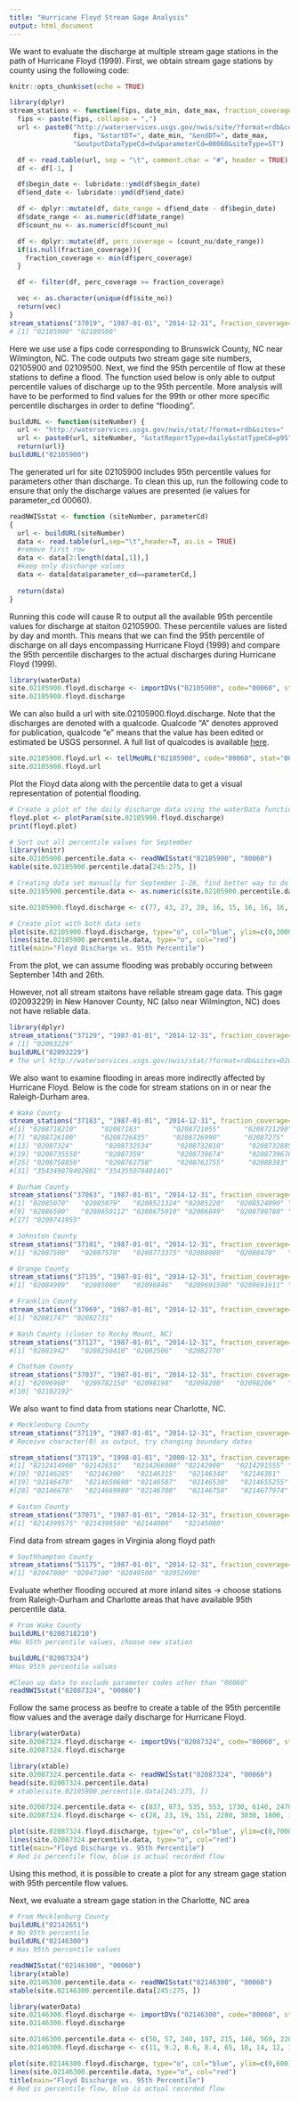 ```yaml
---
title: "Hurricane Floyd Stream Gage Analysis"
output: html_document
---
```

We want to evaluate the discharge at multiple stream gage stations in the path of Hurricane Floyd (1999). First, we obtain stream gage stations by county using the following code:

```r
knitr::opts_chunk$set(echo = TRUE)
```
```r
library(dplyr)
stream_stations <- function(fips, date_min, date_max, fraction_coverage = NULL){
  fips <- paste(fips, collapse = ",")
  url <- paste0("http://waterservices.usgs.gov/nwis/site/?format=rdb&countyCd=",
                fips, "&startDT=", date_min, "&endDT=", date_max,
                "&outputDataTypeCd=dv&parameterCd=00060&siteType=ST")

  df <- read.table(url, sep = "\t", comment.char = "#", header = TRUE)
  df <- df[-1, ]

  df$begin_date <- lubridate::ymd(df$begin_date)
  df$end_date <- lubridate::ymd(df$end_date)

  df <- dplyr::mutate(df, date_range = df$end_date - df$begin_date)
  df$date_range <- as.numeric(df$date_range)
  df$count_nu <- as.numeric(df$count_nu)

  df <- dplyr::mutate(df, perc_coverage = (count_nu/date_range))
  if(is.null(fraction_coverage)){
    fraction_coverage <- min(df$perc_coverage)
  }

  df <- filter(df, perc_coverage >= fraction_coverage)

  vec <- as.character(unique(df$site_no))
  return(vec)
}
stream_stations("37019", "1987-01-01", "2014-12-31", fraction_coverage=NULL)
# [1] "02105900" "02109500"
```
Here we use use a fips code corresponding to Brunswick County, NC near Wilmington, NC. The code outputs two stream gage site numbers, 02105900 and 02109500. Next, we find the 95th percentile of flow at these stations to define a flood. The function used below is only able to output percentile values of discharge up to the 95th percentile. More analysis will have to be performed to find values for the 99th or other more specific percentile discharges in order to define "flooding".

```r
buildURL <- function(siteNumber) {
  url <- "http://waterservices.usgs.gov/nwis/stat/?format=rdb&sites="
  url <- paste0(url, siteNumber, "&statReportType=daily&statTypeCd=p95")
  return(url)}
buildURL("02105900")
```
The generated url for site 02105900 includes 95th percentile values for parameters other than discharge. To clean this up, run the following code to ensure that only the discharge values are presented (ie values for parameter_cd 00060).

```r
readNWISstat <- function (siteNumber, parameterCd)
{
  url <- buildURL(siteNumber)
  data <- read.table(url,sep="\t",header=T, as.is = TRUE)
  #remove first row
  data <- data[2:length(data[,1]),]
  #keep only discharge values
  data <- data[data$parameter_cd==parameterCd,]
  
  return(data)
}
```
Running this code will cause R to output all the available 95th percentile values for discharge at staiton 02105900. These percentile values are listed by day and month. This means that we can find the 95th percentile of discharge on all days encompassing Hurricane Floyd (1999) and compare the 95th percentile discharges to the actual discharges during Hurricane Floyd (1999).

```r
library(waterData)
site.02105900.floyd.discharge <- importDVs("02105900", code="00060", stat="00003", sdate="1999-09-01", edate="1999-09-26")
site.02105900.floyd.discharge

```
We can also build a url with site.02105900.floyd.discharge. Note that the discharges are denoted with a qualcode. Qualcode "A" denotes approved for publication, qualcode "e" means that the value has been edited or estimated be USGS personnel. A full list of qualcodes is available  [here](http://help.waterdata.usgs.gov/codes-and-parameters/daily-value-qualification-code-dv_rmk_cd). 

```r
site.02105900.floyd.url <- tellMeURL("02105900", code="00060", stat="00003", sdate="1999-09-01", edate="1999-09-26")
site.02105900.floyd.url
```
Plot the Floyd data along with the percentile data to get a visual representation of potential flooding.

```r
# Create a plot of the daily discharge data using the waterData function plotParam. This step is not strictly necessary
floyd.plot <- plotParam(site.02105900.floyd.discharge)
print(floyd.plot)
```

```r
# Sort out all percentile values for September
library(knitr)
site.02105900.percentile.data <- readNWISstat("02105900", "00060")
kable(site.02105900.percentile.data[245:275, ])
```

```r
# Creating data set manually for September 1-26, find better way to do this
site.02105900.percentile.data <- as.numeric(site.02105900.percentile.data[245:270, "p95_va"])

site.02105900.floyd.discharge <- c(77, 43, 27, 20, 16, 15, 16, 16, 16, 27, 32, 20, 14, 12, 1000, 3000, 2600, 1600, 1200, 900, 850, 750, 650, 580, 540, 520)

# Create plot with both data sets
plot(site.02105900.floyd.discharge, type="o", col="blue", ylim=c(0,3000))
lines(site.02105900.percentile.data, type="o", col="red")
title(main="Floyd Discharge vs. 95th Percentile")

```
From the plot, we can assume flooding was probably occuring between September 14th and 26th.

However, not all stream staitons have reliable stream gage data. This gage (02093229) in New Hanover County, NC (also near Wilmington, NC) does not have reliable data.

```r
library(dplyr)
stream_stations("37129", "1987-01-01", "2014-12-31", fraction_coverage=NULL)
# [1] "02093229"
buildURL("02093229")
# The url http://waterservices.usgs.gov/nwis/stat/?format=rdb&sites=02093229&statReportType=daily&statTypeCd=p95 does not display any 95th percentile flow values.

```
We also want to examine flooding in areas more indirectly affected by Hurricane Floyd. Below is the code for stream stations on in or near the Raleigh-Durham area.

```r
# Wake County
stream_stations("37183", "1987-01-01", "2014-12-31", fraction_coverage=NULL)
#[1] "0208718210"      "02087183"        "0208721055"      "0208721290"      "0208725600"      "0208726005"     
#[7] "0208726100"      "0208726835"      "0208726990"      "02087275"        "0208730025"      "02087322"       
#[13] "02087324"        "0208732534"      "0208732810"      "0208732885"      "0208734220"      "0208735012"    
#[19] "0208735550"      "02087359"        "0208739674"      "0208739678"      "0208741400"      "02087580"     
#[25] "0208758850"      "0208762750"      "0208762755"      "02088383"        "0209782609"      "354347078401501"
#[31] "354349078402801" "354355078401401"

# Durham County
stream_stations("37063", "1987-01-01", "2014-12-31", fraction_coverage=NULL)
#[1] "02085070"   "02085079"   "0208521324" "02085220"   "0208524090" "0208524975" "02085500"   "02086000"  
#[9] "02086500"   "0208650112" "0208675010" "02086849"   "0208700780" "0209722970" "02097280"   "02097314"  
#[17] "0209741955"

# Johnston County
stream_stations("37101", "1987-01-01", "2014-12-31", fraction_coverage=NULL)  
#[1] "02087500"   "02087570"   "0208773375" "02088000"   "02088470"   "02088500"

# Orange County
stream_stations("37135", "1987-01-01", "2014-12-31", fraction_coverage=NULL)
#[1] "02084909"   "02085000"   "02096846"   "0209691590" "0209691611" "0209734440" "0209736050" "02097464"   "02097517"

# Franklin County
stream_stations("37069", "1987-01-01", "2014-12-31", fraction_coverage=NULL)
#[1] "02081747" "02082731"

# Nash County (closer to Rocky Mount, NC)
stream_stations("37127", "1987-01-01", "2014-12-31", fraction_coverage=NULL)
#[1] "02081942"   "0208250410" "02082506"   "02082770"

# Chatham County
stream_stations("37037", "1987-01-01", "2014-12-31", fraction_coverage=NULL)
#[1] "02096960"   "0209782150" "02098198"   "02098200"   "02098206"   "0210166029" "02101726"   "02101800"   "02102094"  
#[10] "02102192"  

```
We also want to find data from stations near Charlotte, NC.

```r
# Mecklenburg County
stream_stations("37119", "1987-01-01", "2014-12-31", fraction_coverage=NULL)
# Receive character(0) as output, try changing boundary dates

stream_stations("37119", "1998-01-01", "2000-12-31", fraction_coverage=NULL)
#[1] "0212414900" "02142651"   "0214266000" "02142900"   "0214291555" "0214295600" "0214620805" "02146211"   "0214627970"
#[10] "02146285"   "02146300"   "02146315"   "02146348"   "02146381"   "02146409"   "0214642825" "0214643840" "0214645022"
#[19] "02146470"   "0214650690" "02146507"   "02146530"   "0214655255" "02146562"   "0214657975" "02146600"   "0214666925"
#[28] "02146670"   "0214669980" "02146700"   "02146750"   "0214677974" "0214678175"

# Gaston County
stream_stations("37071", "1987-01-01", "2014-12-31", fraction_coverage=NULL)
#[1] "0214399575" "0214399580" "02144000"   "02145000"

```
Find data from stream gages in Virginia along floyd path

```r
# Southhampton County
stream_stations("51175", "1987-01-01", "2014-12-31", fraction_coverage=NULL)
#[1] "02047000" "02047100" "02049500" "02052090"

```
Evaluate whether flooding occured at more inland sites -> choose stations from Raleigh-Durham and Charlotte areas that have available 95th percentile data.

```r
# From Wake County
buildURL("0208718210")
#No 95th percentile values, choose new station

buildURL("02087324")
#Has 95th percentile values

#Clean up data to exclude parameter codes other than "00060"
readNWISstat("02087324", "00060")

```
Follow the same process as beofre to create a table of the 95th percentile flow values and the average daily discharge for Hurricane Floyd.

```r
library(waterData)
site.02087324.floyd.discharge <- importDVs("02087324", code="00060", stat="00003", sdate="1999-09-01", edate="1999-09-26")
site.02087324.floyd.discharge

library(xtable)
site.02087324.percentile.data <- readNWISstat("02087324", "00060")
head(site.02087324.percentile.data)
# xtable(site.02105900.percentile.data[245:275, ])

site.02087324.percentile.data <- c(837, 873, 535, 553, 1730, 6140, 2470, 1830, 1670, 1510, 1510, 1540, 792, 533, 638, 4090, 2010, 1400, 1130, 783, 622, 908, 470, 533, 932, 787)
site.02087324.floyd.discharge <- c(28, 23, 19, 151, 2280, 3030, 1800, 1300, 940, 582, 387, 229, 136, 91, 702, 6060, 2290, 1710, 1440, 1040, 807, 1040, 478, 270, 167, 112)

plot(site.02087324.floyd.discharge, type="o", col="blue", ylim=c(0,7000))
lines(site.02087324.percentile.data, type="o", col="red")
title(main="Floyd Discharge vs. 95th Percentile")
# Red is percentile flow, blue is actual recorded flow
```
Using this method, it is possible to create a plot for any stream gage station with 95th percentile flow values.

Next, we evaluate a stream gage station in the Charlotte, NC area

```r
# From Mecklenburg County
buildURL("02142651")
# No 95th percentile
buildURL("02146300")
# Has 95th percentile values

readNWISstat("02146300", "00060")
library(xtable)
site.02146300.percentile.data <- readNWISstat("02146300", "00060")
xtable(site.02146300.percentile.data[245:275, ])

library(waterData)
site.02146300.floyd.discharge <- importDVs("02146300", code="00060", stat="00003", sdate="1999-09-01", edate="1999-09-26")
site.02146300.floyd.discharge

site.02146300.percentile.data <- c(50, 57, 240, 197, 215, 146, 569, 228, 59, 68, 156, 164, 155, 110, 76, 131, 120, 103, 102, 82, 68, 488, 313, 162, 167, 164)
site.02146300.floyd.discharge <- c(11, 9.2, 8.6, 8.4, 65, 18, 14, 12, 15, 13, 7.7, 6.6, 8.2, 7.9, 42, 66, 8.6, 8.4, 8.7, 6.9, 59, 37, 9.9, 7.9, 8.2, 9.1)

plot(site.02146300.floyd.discharge, type="o", col="blue", ylim=c(0,600))
lines(site.02146300.percentile.data, type="o", col="red")
title(main="Floyd Discharge vs. 95th Percentile")
# Red is percentile flow, blue is actual recorded flow
```








